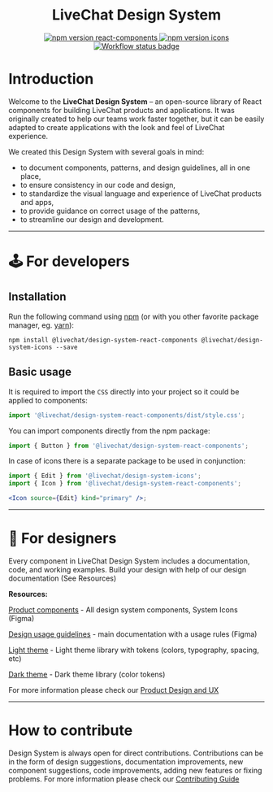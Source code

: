 
<Meta title="Documentation/Welcome" />

<h1 align="center">LiveChat Design System</h1>

<p align="center">
  <a href="https://www.npmjs.com/@livechat/design-system-react-components">
    <img
      alt="npm version react-components"
      src="https://img.shields.io/npm/v/@livechat/design-system-react-components.svg?label=react-components"
    />
  </a>
  <a href="https://www.npmjs.com/@livechat/design-system-icons">
    <img
      alt="npm version icons"
      src="https://img.shields.io/npm/v/@livechat/design-system-icons.svg?label=icons"
    />
  </a>
  <a href="https://github.com/livechat/design-system/actions/workflows/tests.yml">
    <img
      src="https://github.com/livechat/design-system/actions/workflows/tests.yml/badge.svg"
      alt="Workflow status badge"
      loading="lazy"
    />
  </a>
</p>

# Introduction

Welcome to the <b>LiveChat Design System</b> – an open-source library of React components for building LiveChat products and applications. It was originally created to help our teams work faster together, but it can be easily adapted to create applications with the look and feel of LiveChat experience.<br/>

We created this Design System with several goals in mind:

<ul>
  <li>
    to document components, patterns, and design guidelines, all in one place,
  </li>
  <li>to ensure consistency in our code and design,</li>
  <li>
    to standardize the visual language and experience of LiveChat products and
    apps,
  </li>
  <li>to provide guidance on correct usage of the patterns,</li>
  <li>to streamline our design and development.</li>
</ul>

<hr />

# 🕹️ For developers

## Installation

Run the following command using [npm](https://www.npmjs.com/) (or with you other favorite package manager, eg. [yarn](https://yarnpkg.com/)):

```
npm install @livechat/design-system-react-components @livechat/design-system-icons --save
```

## Basic usage

It is required to import the `CSS` directly into your project so it could be applied to components:

```js
import '@livechat/design-system-react-components/dist/style.css';
```

You can import components directly from the npm package:

```jsx
import { Button } from '@livechat/design-system-react-components';
```

In case of icons there is a separate package to be used in conjunction:

```jsx
import { Edit } from '@livechat/design-system-icons';
import { Icon } from '@livechat/design-system-react-components';

<Icon source={Edit} kind="primary" />;
```

<hr />

# 🎨 For designers

Every component in LiveChat Design System includes a documentation, code, and working examples. Build your design with help of our design documentation (See Resources)

<b>Resources:</b>

[<ins>Product components</ins>](https://www.figma.com/file/9FDwjR8lYvincseDkKypC4/Component-Documentations?type=design&node-id=15264-100505&mode=design&t=C8l69JQSQPjmAIon-4) - All design system components, System Icons (Figma)

[<ins>Design usage guidelines</ins>](https://www.figma.com/file/9FDwjR8lYvincseDkKypC4/Component-Documentations?type=design&node-id=69-27852&mode=design&t=C8l69JQSQPjmAIon-0) - main documentation with a usage rules (Figma)

[<ins>Light theme</ins>](https://www.figma.com/file/9FDwjR8lYvincseDkKypC4/Component-Documentations?type=design&node-id=15264-100505&mode=design&t=wlWE8ufe3eA3zj0n-4) - Light theme library with tokens (colors, typography, spacing, etc)

[<ins>Dark theme</ins>](https://www.figma.com/file/9FDwjR8lYvincseDkKypC4/Component-Documentations?type=design&node-id=15264-100505&mode=design&t=wlWE8ufe3eA3zj0n-4) - Dark theme library (color tokens)

For more information please check our [Product Design and UX](https://www.figma.com/file/9FDwjR8lYvincseDkKypC4/Component-Documentations?type=design&node-id=15264-100505&mode=design&t=wlWE8ufe3eA3zj0n-4)

<hr />

# How to contribute

Design System is always open for direct contributions. Contributions can be in the form of design suggestions, documentation improvements, new component suggestions, code improvements, adding new features or fixing problems.
For more information please check our [Contributing Guide](/docs/documentation-contribution--docs)
